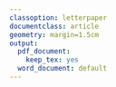 ```yaml
---
classoption: letterpaper
documentclass: article
geometry: margin=1.5cm
output:
  pdf_document:
    keep_tex: yes
  word_document: default
---
```


<!-- Global figure parameters --> 
\setlength{\unitlength}{1in}
\fontfamily{phv}\selectfont
<!---\usetypescript[phv]--->

<!-- Supplementary Figure 3 -->
\textbf{\LARGE{Figure S3}}
\begin{picture}(0,4.5)
\graphicspath{{../../../results/external_graphics/go_enrichment/}}
\put(0,0.5){\includegraphics[width=7in]{node_enrichment_go_v2_1_expanded.pdf}}
\end{picture}
